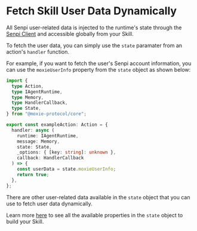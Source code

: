 
# Fetch Skill User Data Dynamically

<CopyPageButton />

All Senpi user-related data is injected to the runtime's state through the [Senpi Client](../../references/moxie-client/index.mdx) and accessible globally from your Skill.

To fetch the user data, you can simply use the `state` paramater from an action's `handler` function.

For example, if you want to fetch the user's Senpi account information, you can use the `moxieUserInfo` property from the `state` object as shown below:

```typescript {17}
import {
  type Action,
  type IAgentRuntime,
  type Memory,
  type HandlerCallback,
  type State,
} from "@moxie-protocol/core";

export const exampleAction: Action = {
  handler: async (
    runtime: IAgentRuntime,
    message: Memory,
    state: State,
    _options: { [key: string]: unknown },
    callback: HandlerCallback
  ) => {
    const userData = state.moxieUserInfo;
    return true;
  },
};
```

There are other user-related data available in the `state` object that you can use to fetch user data dynamically.

Learn more [here](../../references/moxie-client/states/index.mdx) to see all the available properties in the `state` object to build your Skill.

<DeveloperSupport />
